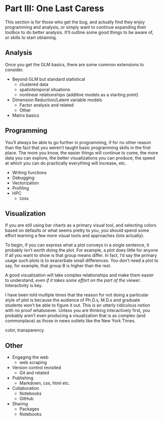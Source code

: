 # Part III: One Last Caress

This section is for those who get the bug, and actually find they enjoy programming and analysis, or simply want to continue expanding their toolbox to do better analysis.  It'll outline some good things to be aware of, or skills to start obtaining.

## Analysis

Once you get the GLM basics, there are some common extensions to consider.

- Beyond GLM but standard statistical
    - clustered data
    - spatiotemporal situations
    - nonlinear relationships (additive models as a starting point)

- Dimension Reduction/Latent variable models
    - Factor analysis and related
    - Other

- Matrix basics

## Programming

You'll always be able to go further in programming, if for no other reason than the fact that you weren't taught basic programming skills in the first place.  The more you know, the easier things will continue to come, the more data you can explore, the better visualizations you can produce, the speed at which you can do practically everything will increase,  etc.

- Writing functions
- Debugging
- Vectorization
- Profiling
- HPC
    - Unix

## Visualization

If you are still using bar charts as a primary visual tool, and selecting colors based on defaults or what seems pretty to you, you should spend some effort learning a few more visual tools and approaches (lots actually).  

To begin, if you can express what a plot conveys in a single sentence, it probably isn't worth doing the plot. For example, a plot does little for anyone if all you want to show is that group means differ. In fact, I'd say the primary usage such plots is to exacerbate small differences.  You don't need a plot to say, for example, that group B is higher than the rest.

A good visualization will take complex relationships and make them easier to understand, *even if it takes some effort on the part of the viewer*.  Interactivity is key.

I have been told multiple times that the reason for not doing a particular style of plot is because the audience of Ph.D.s, M.D.s and graduate students won't be able to figure it out.  This is an utterly ridiculous notion with no proof whatsoever.  Unless you are thinking interactively first, you probably aren't even producing a visualization that is as complex (and commonplace) as those in news outlets like the New York Times.

color, transparency

## Other

- Engaging the web
    - web scraping

- Version control revisited
    - Git and related

- Publishing
    - Markdown, css, html etc.
    
- Collaboration
    - Notebooks
    - GitHub
    
- Sharing
  - Packages
  - Notebooks
  